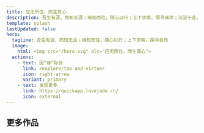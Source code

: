 ```yaml
---
title: 应无所住，而生其心
description: 吾生有涯，而知无涯；缘知而往，随心以行；上下求索，探寻真谛；沉淀于此，云证前言。
template: splash
lastUpdated: false
hero:
  tagline: 吾生有涯，而知无涯；缘知而往，随心以行；上下求索，探寻自然
  image:
    html: <img src="/hero.svg" alt="应无所住，而生其心">
  actions:
    - text: 因“缘”际会
      link: /explore/tao-and-virtue/
      icon: right-arrow
      variant: primary
    - text: 发现更多
      link: https://quickapp.lovejade.cn/
      icon: external
---
```



## 更多作品

<CardGrid stagger>
	<LinkCard title="素问智聊斋" href="https://chatgpt.nicelinks.site/"
	 description="非官方 ChatGPT 在线客户端，旨在提供更便捷的 ChatGPT、Gemini 访问体验；无需账号，零配置，即可与最先进 AI 畅聊。">
	</LinkCard>
	<LinkCard title="倾城之链" href="https://nicelinks.site"
	description="开放型新一代导航平台，旨在云集全球优秀网站，探索互联网中更广阔的世界；以便您轻松发现、学习、分享更多有用或有趣的事物。">
	</LinkCard>
	<LinkCard title="曼妙句子" href="https://read.lovejade.cn/"
	description="旨在云集世间摇曳生姿的文字，或情感、或唯美、或修身、或励志、或哲学、或娱乐，拳拳真情，精心择选，总有荡漾你心的那一言。">
	</LinkCard>
	<LinkCard title="晚晴幽草轩" href="https://www.jeffjade.com/" 
	description="个人博客，专注分享互联网应用（Web 应用、快应用、小程序等）开发，以及优质网站、AI 应用、效率工具、心得感悟等内容。">
	</LinkCard>
	<LinkCard title="玉桃文飨轩" href="https://share.lovejade.cn/"
	description="简单好用的在线文本分享工具；支持将 Markdown、Rich Text 等格式内容，快速转化为 PNG、HTML 等文件。">
	</LinkCard>
	<LinkCard title="悠然宜想亭" href="https://forum.lovejade.cn/"
	description="旨在营造温润、宽厚、互助的现代化社区；您可以在这里探讨技术、寻求创意、分享美食、聊聊工作、发布科普等等。">
	</LinkCard>
</CardGrid>